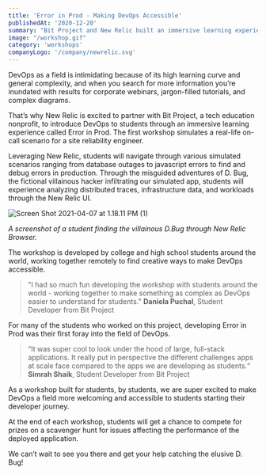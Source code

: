 ```yaml
---
title: 'Error in Prod - Making DevOps Accessible'
publishedAt: '2020-12-20'
summary: "Bit Project and New Relic built an immersive learning experience called Error in Prod, simulating a real-life on-call scenario for a site reliability engineer"
image: "/workshop.gif"
category: 'workshops'
companyLogo: '/company/newrelic.svg'
---
```


DevOps as a field is intimidating because of its high learning curve and general complexity, and when you search for more information you’re inundated with results for corporate webinars, jargon-filled tutorials, and complex diagrams. 

That’s why New Relic is excited to partner with Bit Project, a tech education nonprofit, to introduce DevOps to students through an immersive learning experience called Error in Prod. The first workshop simulates a real-life on-call scenario for a site reliability engineer.

Leveraging New Relic, students will navigate through various simulated scenarios ranging from database outages to javascript errors to find and debug errors in production. Through the misguided adventures of D. Bug, the fictional villainous hacker infiltrating our simulated app, students will experience analyzing distributed traces, infrastructure data, and workloads through the New Relic UI.

![Screen Shot 2021-04-07 at 1.18.11 PM (1)](https://www.therelicans.com/remoteimages/uploads/articles/mujzbnpbu83o0cin3dme.png)
 
*A screenshot of a student finding the villainous D.Bug through New Relic Browser.*

The workshop is developed by college and high school students around the world, working together remotely to find creative ways to make DevOps accessible.

> "I had so much fun developing the workshop with students around the world - working together to make something as complex as DevOps easier to understand for students."
> **Daniela Puchal**, Student Developer from Bit Project

For many of the students who worked on this project, developing Error in Prod was their first foray into the field of DevOps. 

> “It was super cool to look under the hood of large, full-stack applications. It really put in perspective the different challenges apps at scale face compared to the apps we are developing as students.“
> **Simrah Shaik**, Student Developer from Bit Project

As a workshop built for students, by students, we are super excited to make DevOps a field more welcoming and accessible to students starting their developer journey. 

At the end of each workshop, students will get a chance to compete for prizes on a scavenger hunt for issues affecting the performance of the deployed application.

We can’t wait to see you there and get your help catching the elusive D. Bug!
